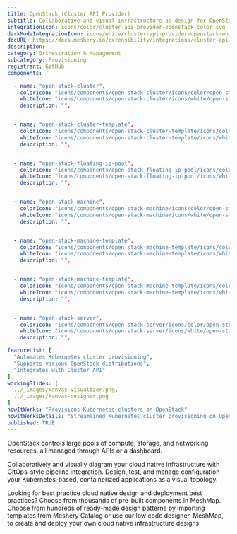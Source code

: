 ```yaml
---
title: OpenStack (Cluster API Provider)
subtitle: Collaborative and visual infrastructure as design for OpenStack (Cluster API Provider)
integrationIcon: icons/color/cluster-api-provider-openstack-color.svg
darkModeIntegrationIcon: icons/white/cluster-api-provider-openstack-white.svg
docURL: https://docs.meshery.io/extensibility/integrations/cluster-api-provider-openstack
description: 
category: Orchestration & Management
subcategory: Provisioning
registrant: GitHub
components: 

  - name: "open-stack-cluster",
    colorIcon: "icons/components/open-stack-cluster/icons/color/open-stack-cluster-color.svg",
    whiteIcon: "icons/components/open-stack-cluster/icons/white/open-stack-cluster-white.svg",
    description: "",


  - name: "open-stack-cluster-template",
    colorIcon: "icons/components/open-stack-cluster-template/icons/color/open-stack-cluster-template-color.svg",
    whiteIcon: "icons/components/open-stack-cluster-template/icons/white/open-stack-cluster-template-white.svg",
    description: "",


  - name: "open-stack-floating-ip-pool",
    colorIcon: "icons/components/open-stack-floating-ip-pool/icons/color/open-stack-floating-ip-pool-color.svg",
    whiteIcon: "icons/components/open-stack-floating-ip-pool/icons/white/open-stack-floating-ip-pool-white.svg",
    description: "",


  - name: "open-stack-machine",
    colorIcon: "icons/components/open-stack-machine/icons/color/open-stack-machine-color.svg",
    whiteIcon: "icons/components/open-stack-machine/icons/white/open-stack-machine-white.svg",
    description: "",


  - name: "open-stack-machine-template",
    colorIcon: "icons/components/open-stack-machine-template/icons/color/open-stack-machine-template-color.svg",
    whiteIcon: "icons/components/open-stack-machine-template/icons/white/open-stack-machine-template-white.svg",
    description: "",


  - name: "open-stack-machine-template",
    colorIcon: "icons/components/open-stack-machine-template/icons/color/open-stack-machine-template-color.svg",
    whiteIcon: "icons/components/open-stack-machine-template/icons/white/open-stack-machine-template-white.svg",
    description: "",


  - name: "open-stack-server",
    colorIcon: "icons/components/open-stack-server/icons/color/open-stack-server-color.svg",
    whiteIcon: "icons/components/open-stack-server/icons/white/open-stack-server-white.svg",
    description: "",

featureList: [
  "Automates Kubernetes cluster provisioning",
  "Supports various OpenStack distributions",
  "Integrates with Cluster API"
]
workingSlides: [
  ../_images/kanvas-visualizer.png,
  ../_images/kanvas-designer.png
]
howItWorks: "Provisions Kubernetes clusters on OpenStack"
howItWorksDetails: "Streamlined Kubernetes cluster provisioning on OpenStack"
published: TRUE
---
```

<p>
OpenStack controls large pools of compute, storage, and networking resources, all managed through APIs or a dashboard.
</p>
<p>
    Collaboratively and visually diagram your cloud native infrastructure with GitOps-style pipeline integration. Design, test, and manage configuration your Kubernetes-based, containerized applications as a visual topology.
</p>
<p>
    Looking for best practice cloud native design and deployment best practices? Choose from thousands of pre-built components in MeshMap. Choose from hundreds of ready-made design patterns by importing templates from Meshery Catalog or use our low code designer, MeshMap, to create and deploy your own cloud native infrastructure designs.
</p>

